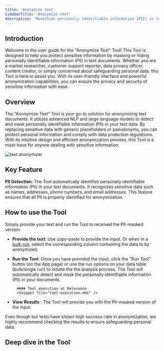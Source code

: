 ```yaml
---
title: 'Anonymize text'
sidebarTitle: 'Anonymize text'
description: 'Mask/hide personally identifiable information (PII) in text'
---
```

## Introduction
Welcome to the user guide for the "Anonymize Text" Tool! This Tool is designed to help you protect sensitive information by masking or hiding 
personally identifiable information (PII) in text documents. 
Whether you are a market researcher, customer support reporter, data privacy officer, content creator, or simply concerned about safeguarding 
personal data, this Tool is here to assist you. 
With its user-friendly interface and powerful anonymization capabilities, you can ensure the privacy and security of sensitive information with ease.

## Overview
The "Anonymize Text" Tool is your go-to solution for anonymizing text documents. It utilizes advanced NLP and large language models to detect and 
mask personally identifiable information (PII) in your text data. 
By replacing sensitive data with generic placeholders or pseudonyms, you can protect personal information and comply with data protection regulations. 
With its intuitive design and efficient anonymization process, this Tool is a must-have for anyone dealing with sensitive information.

![text anonymizer](/images/templates/anonymizer/Anonymize-text.png)

## Key Feature
**PII Detection**: 
The Tool automatically identifies personally identifiable information (PII) in your text documents. It recognizes sensitive data such as names, addresses, 
phone numbers, and email addresses. This feature ensures that all PII is properly identified for anonymization.

## How to use the Tool
<Snippet file="how-to-use-a-tool.mdx" />

Simply provide your text and run the Tool to received the PII-masked version.

* **Provide the text**: Use copy-paste to provide the input. Or when in a [bulk-run](/templates/bulk-run), select 
the corresponding column containing the data to by anonymized.

* **Run the Tool**: Once you have provided the input, click the "Run Tool" button (on the App page) or use 
the run options on your data table (bulk/single run) to initiate the the analysis process. The Tool will automatically detect and mask the personally identifiable 
information (PII) in your documents.

        #### Tool execution at Relevance
        <Snippet file="tool-execution.mdx" />

* **View Results** : The Tool will provide you with the PII-masked version of the input.

<Tip>
Even though our tests have shown high success-rate in anonymization, we highly recommend checking the results to ensure safeguarding 
personal data.
</Tip>

## Deep dive in the Tool

<Snippet file="components/tools/tool-components.mdx" />